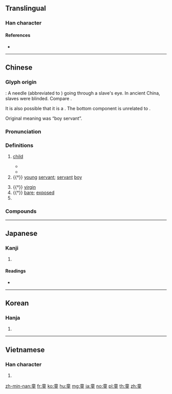 {{character info/new}}
==Translingual==
{{stroke order|strokes=12}}
{{stroke order|strokes=12|type=jbw}}

===Han character===
{{Han char|rn=117|rad=立|as=07|sn=12|four=00104|canj=YTWG|ids=⿱立里}}

====References====
* {{Han ref|kx=0871.200|dkj=25775|dj=1302.120|hdz=42711.090|uh=7AE5|ud=31461|bh=B5A3|bd=46499}}

----

==Chinese==
{{zh-forms}}

===Glyph origin===
{{Han etym}}
{{liushu|ic}} : A needle {{zh-l|*䇂}} (abbreviated to {{zh-l|*立}}) going through a slave's eye. In ancient China, slaves were blinded. Compare {{zh-l|*民}}.

It is also possible that it is a {{Han compound|立|重|c1=s|c2=p|ls=psc|nocap=y}}. The bottom component is unrelated to {{zh-l|*里}}.

Original meaning was “boy servant”.

===Pronunciation===
{{zh-pron
|m=tóng
|c=tung4
|md=dùng
|mn=tông/tâng
|mn_note=tông - literary; tâng - vernacular
|w=3don
|mc=y
|oc=y
|ma=
|cat=n,pn
}}

===Definitions===
{{zh-hanzi}}

# [[child]]
#: {{zh-x|兒童|child}}
#: {{zh-x|童子|boy}}
#: {{zh-x|童年|childhood}}
#* {{zh-x|這 家 商店 童-鞋 有 現貨。|The store had '''children's''' shoes in stock.}}
#* {{zh-x|那 個 病-童 的 情況 今天 看起來 比 昨天 更 不妙。|The sick '''child''' looks still worse today than yesterday.}}
# {{†}} [[young]] [[servant]]; [[servant]] [[boy]]
#: {{zh-x|門童|doorman}}
#: {{zh-x|書童|page boy}}
#: {{zh-x|球童|caddie}}
# {{†}} [[virgin]]
# {{†}} [[bare]]; [[exposed]]
# {{surname|lang=zh}}

===Compounds===
{{zh-der|上清童子|乩童|五尺之童|仙童|仙童仙女|低幼兒童|兒童|兒童受虐|兒童學|兒童文學|兒童樂園|兒童畫|兒童福利|兒童節|冥童|凡童|反老還童|問題兒童|善才童子|報事靈童|報童|天才兒童|失依兒童|失教兒童|奇童|女童|女童子軍|女童軍|孌童|子童|孩童|學童|安童|安童哥|家童|小童|尼童子|幸童|幼童|幼童軍|成童|文童|早熟兒童|格林童話|牛童馬走|牧童|特殊兒童|狂童|狡童|玉童|球童|琴童|男童|病童|白叟黃童|碧眼童顏|神童|稚童|童便|童僕|童叟無欺|童天王|童女|童婢|童子|童子癆|童子試|童子軍|童子軍節|童山|童山濯濯|童工|童年|童心|童心未泯|童昏|童星|童烏|童牛角馬|童玩|童生|童男|童男女|童男童女|童真|童稚|童童|童聲|童蒙|童蒙訓|童裝|童言無忌|童話|童話劇|童語|童謠|童貞|童貫|童趣|童身|童軍|童農|童顏|童顏鶴髮|童養媳|童騃|老頑童|耆童|花童|蒙童|行童|返老歸童|返老還童|道童|金童|金童玉女|靈童|頑童|頭童齒豁|馬童|鶴髮童顏|麒麟童|黃童|黃童白叟|齒豁頭童}}

----

==Japanese==

===Kanji===
{{ja-kanji|grade=3|rs=立07}}

# {{defn|lang=ja|sort=立07}}

====Readings====
* {{ja-readings|goon=[[ずう]] (zū)|kanon=[[とう]] (tō)|kanyoon=[[どう]] (dō)|kun=[[わらべ]] (warabe)|nanori=}}

----

==Korean==

===Hanja===
{{ko-hanja|hangeul=동|eumhun=|rv=dong|mr=tong|y=tong}}

# {{defn|lang=ko|sort=立07}}

----

==Vietnamese==

===Han character===
{{vi-hantu|[[đồng]]|rs=立07}}

# {{defn|lang=vi|sort=立07}}

[[zh-min-nan:童]]
[[fr:童]]
[[ko:童]]
[[hu:童]]
[[mg:童]]
[[ja:童]]
[[no:童]]
[[pl:童]]
[[th:童]]
[[zh:童]]